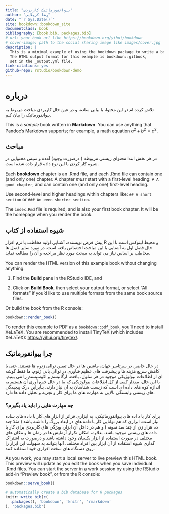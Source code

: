 ```yaml
---
title: "بیوانفورماتیک کاربردی"
author: "رضا کربلایی"
date: "`r Sys.Date()`"
site: bookdown::bookdown_site
documentclass: book
bibliography: [book.bib, packages.bib]
# url: your book url like https://bookdown.org/yihui/bookdown
# cover-image: path to the social sharing image like images/cover.jpg
description: |
  This is a minimal example of using the bookdown package to write a book.
  The HTML output format for this example is bookdown::gitbook,
  set in the _output.yml file.
link-citations: yes
github-repo: rstudio/bookdown-demo
---
```


# درباره

تلاش کرده ام در این محتوا، با بیانی ساده، و در عین حال کاربردی مباحث مربوط به بیوانفورماتیک را بیان کنم.

This is a *sample* book written in **Markdown**. You can use anything that Pandoc's Markdown supports; for example, a math equation $a^2 + b^2 = c^2$.

## مباحث

در هر بخش ابتدا محتوای زیستی مربوطه ( درصورت وجود) آمده و سپس محتوایی در شیوه کار کردن با این نوع داده قرار داده شده است.

Each **bookdown** chapter is an .Rmd file, and each .Rmd file can contain one (and only one) chapter. A chapter *must* start with a first-level heading: `# A good chapter`, and can contain one (and only one) first-level heading.

Use second-level and higher headings within chapters like: `## A short section` or `### An even shorter section`.

The `index.Rmd` file is required, and is also your first book chapter. It will be the homepage when you render the book.

## شیوه استفاده از کتاب

پیش فرض نویسنده، آشنایی اولیه مخاطب با نرم افزار R و محیط لینوکس است.با این حال فصل اول به آشنایی با این مباحث احتصاص یافته است. در مورد سایر فصل ها مخاطب بر اساس نیاز می تواند به مبحث مورد نظر مراجعه و آن را مطالعه نماید.

You can render the HTML version of this example book without changing anything:

1.  Find the **Build** pane in the RStudio IDE, and

2.  Click on **Build Book**, then select your output format, or select "All formats" if you'd like to use multiple formats from the same book source files.

Or build the book from the R console:

```r
bookdown::render_book()
```

To render this example to PDF as a `bookdown::pdf_book`, you'll need to install XeLaTeX. You are recommended to install TinyTeX (which includes XeLaTeX): <https://yihui.org/tinytex/>.

## چرا بیوانفورماتیک

در حال حاضر، در سرتاسر جهان، ماشین ها در حال تعیین توالی ژنوم ها هستند. حتی با کاهش سریع هزینه ها و پیشرفت های عظیم فناوری در توالی یابی ژنوم، ما فقط گوشه ای از اطلاعات بیولوژیکی موجود در هر سلول، بافت، ارگانیسم و اکوسیستم را می بینیم. با این حال، مقدار کمی از کل اطلاعات بیولوژیکی که ما در حال جمع آوری آن هستیم به اندازه کوه های داده ای است که زیست شناسان به آن نیاز دارند. بنابراین درک پیچیدگی های زیستی وابستگی بالایی به مهارت های ما برای کار و تجزیه و تحلیل داده ها دارد.

### چه مهارت هایی را باید یاد بگیرم؟

برای کار با د اده های بیوانفورماتیکی، به ابزاری فراتر از ابزار های کار با داده های ساده نیاز است. ابزاری که هم توانایی کار با داده های در ابعاد بزرگ را داشته باشد ( مثلا چند ده هزار ژن از چند صد نمونه ) و هم در داخل آن ابزار، ویژگی های کاربردی برای کار با داده های زیستی موجود باشد. بعلاوه، امکان تکرار آزمایش ها در زمان ها و مکان های مختلف در صورت استفاده از ابزار یکسان وجود داشته باشد و درصورت به اشتراک گذاری شیوه استفاده از آن ابزار بین افراد مختلف، آنها بتوانند به سهولت این ابزار را روی دستگاه های سخت افزاری خود استفاده کنند.

As you work, you may start a local server to live preview this HTML book. This preview will update as you edit the book when you save individual .Rmd files. You can start the server in a work session by using the RStudio add-in "Preview book", or from the R console:

```r
bookdown::serve_book()
```

```r
# automatically create a bib database for R packages
knitr::write_bib(c(
  .packages(), 'bookdown', 'knitr', 'rmarkdown'
), 'packages.bib')
```
